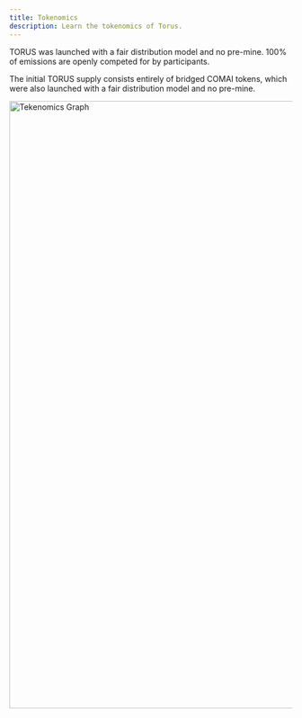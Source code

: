 ```yaml
---
title: Tokenomics
description: Learn the tokenomics of Torus.
---
```


TORUS was launched with a fair distribution model and no pre-mine. 100% of emissions are openly competed for by participants.

The initial TORUS supply consists entirely of bridged COMAI tokens, which were also launched with a fair distribution model and no pre-mine.

<Image src={graph} alt="Tekenomics Graph" width="1080" />
